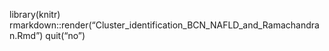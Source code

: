 library(knitr)
rmarkdown::render("Cluster_identification_BCN_NAFLD_and_Ramachandran.Rmd")
quit("no")
